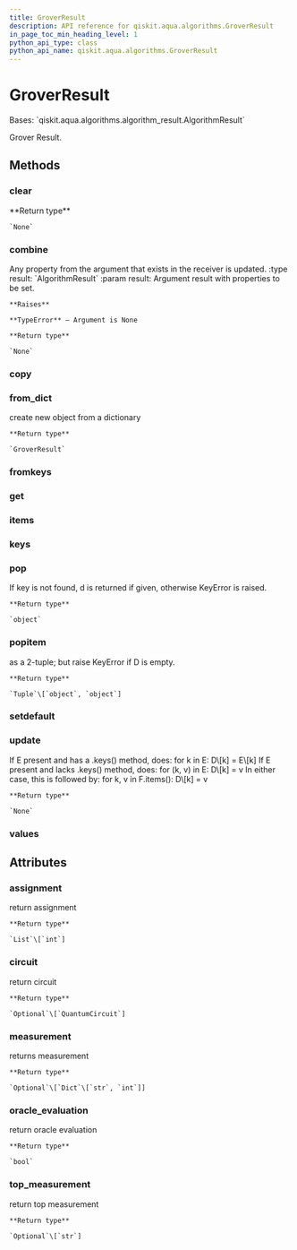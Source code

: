 ```yaml
---
title: GroverResult
description: API reference for qiskit.aqua.algorithms.GroverResult
in_page_toc_min_heading_level: 1
python_api_type: class
python_api_name: qiskit.aqua.algorithms.GroverResult
---
```


# GroverResult

<Class id="qiskit.aqua.algorithms.GroverResult" github="https://github.com/qiskit-community/qiskit-aqua/tree/stable/0.9/qiskit/aqua/algorithms/amplitude_amplifiers/grover.py" signature="GroverResult(a_dict=None)">
  Bases: `qiskit.aqua.algorithms.algorithm_result.AlgorithmResult`

  Grover Result.

  ## Methods

  ### clear

  <Function id="qiskit.aqua.algorithms.GroverResult.clear" signature="GroverResult.clear()">
    **Return type**

    `None`
  </Function>

  ### combine

  <Function id="qiskit.aqua.algorithms.GroverResult.combine" signature="GroverResult.combine(result)">
    Any property from the argument that exists in the receiver is updated. :type result: `AlgorithmResult` :param result: Argument result with properties to be set.

    **Raises**

    **TypeError** – Argument is None

    **Return type**

    `None`
  </Function>

  ### copy

  <Function id="qiskit.aqua.algorithms.GroverResult.copy" signature="GroverResult.copy()" />

  ### from\_dict

  <Function id="qiskit.aqua.algorithms.GroverResult.from_dict" signature="static GroverResult.from_dict(a_dict)">
    create new object from a dictionary

    **Return type**

    `GroverResult`
  </Function>

  ### fromkeys

  <Function id="qiskit.aqua.algorithms.GroverResult.fromkeys" signature="classmethod GroverResult.fromkeys(iterable, value=None)" />

  ### get

  <Function id="qiskit.aqua.algorithms.GroverResult.get" signature="GroverResult.get(k[, d]) → D[k] if k in D, else d. d defaults to None." />

  ### items

  <Function id="qiskit.aqua.algorithms.GroverResult.items" signature="GroverResult.items() → a set-like object providing a view on D’s items" />

  ### keys

  <Function id="qiskit.aqua.algorithms.GroverResult.keys" signature="GroverResult.keys() → a set-like object providing a view on D’s keys" />

  ### pop

  <Function id="qiskit.aqua.algorithms.GroverResult.pop" signature="GroverResult.pop(key, default=None)">
    If key is not found, d is returned if given, otherwise KeyError is raised.

    **Return type**

    `object`
  </Function>

  ### popitem

  <Function id="qiskit.aqua.algorithms.GroverResult.popitem" signature="GroverResult.popitem()">
    as a 2-tuple; but raise KeyError if D is empty.

    **Return type**

    `Tuple`\[`object`, `object`]
  </Function>

  ### setdefault

  <Function id="qiskit.aqua.algorithms.GroverResult.setdefault" signature="GroverResult.setdefault(k[, d]) → D.get(k,d), also set D[k]=d if k not in D" />

  ### update

  <Function id="qiskit.aqua.algorithms.GroverResult.update" signature="GroverResult.update(*args, **kwargs)">
    If E present and has a .keys() method, does: for k in E: D\[k] = E\[k] If E present and lacks .keys() method, does: for (k, v) in E: D\[k] = v In either case, this is followed by: for k, v in F.items(): D\[k] = v

    **Return type**

    `None`
  </Function>

  ### values

  <Function id="qiskit.aqua.algorithms.GroverResult.values" signature="GroverResult.values() → an object providing a view on D’s values" />

  ## Attributes

  ### assignment

  <Attribute id="qiskit.aqua.algorithms.GroverResult.assignment" name="assignment">
    return assignment

    **Return type**

    `List`\[`int`]
  </Attribute>

  ### circuit

  <Attribute id="qiskit.aqua.algorithms.GroverResult.circuit" name="circuit">
    return circuit

    **Return type**

    `Optional`\[`QuantumCircuit`]
  </Attribute>

  ### measurement

  <Attribute id="qiskit.aqua.algorithms.GroverResult.measurement" name="measurement">
    returns measurement

    **Return type**

    `Optional`\[`Dict`\[`str`, `int`]]
  </Attribute>

  ### oracle\_evaluation

  <Attribute id="qiskit.aqua.algorithms.GroverResult.oracle_evaluation" name="oracle_evaluation">
    return oracle evaluation

    **Return type**

    `bool`
  </Attribute>

  ### top\_measurement

  <Attribute id="qiskit.aqua.algorithms.GroverResult.top_measurement" name="top_measurement">
    return top measurement

    **Return type**

    `Optional`\[`str`]
  </Attribute>
</Class>

